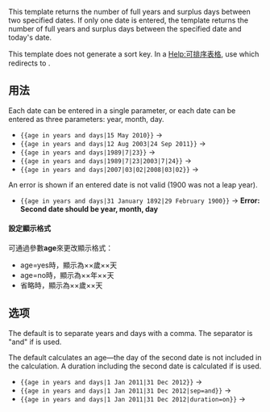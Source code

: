 {{Documentation subpage}}

This template returns the number of full years and surplus days between two specified dates. If only one date is entered, the template returns the number of full years and surplus days between the specified date and today's date.

This template does not generate a sort key. In a [[Help:可排序表格]], use {{no redirect|Template:Ayd|<nowiki>{{ayd}}</nowiki>}} which redirects to {{tl|age in years and days nts}}.

== 用法 ==
Each date can be entered in a single parameter, or each date can be entered as three parameters: year, month, day.

*<code><nowiki>{{age in years and days|15 May 2010}}</nowiki></code> → {{age in years and days|15 May 2010}}
*<code><nowiki>{{age in years and days|12 Aug 2003|24 Sep 2011}}</nowiki></code> → {{age in years and days|12 Aug 2003|24 Sep 2011}}
*<code><nowiki>{{age in years and days|1989|7|23}}</nowiki></code> → {{age in years and days|1989|7|23}}
*<code><nowiki>{{age in years and days|1989|7|23|2003|7|24}}</nowiki></code> → {{age in years and days|1989|7|23|2003|7|24}}
*<code><nowiki>{{age in years and days|2007|03|02|2008|03|02}}</nowiki></code> → {{age in years and days|2007|03|02|2008|03|02}}

An error is shown if an entered date is not valid (1900 was not a leap year).<!--fixed wikitext to avoid tracking category-->
*<code><nowiki>{{age in years and days|31 January 1892|29 February 1900}}</nowiki></code> → <span id="FormattingError"></span><strong class="error">Error: Second date should be year, month, day</strong>

====設定顯示格式====
可通過參數'''age'''來更改顯示格式：
*age=yes時，顯示為××歲××天
*age=no時，顯示為××年××天
*省略時，顯示為××歲××天

== 选项 ==
The default is to separate years and days with a comma. The separator is "and" if {{para|sep|and}} is used.

The default calculates an age—the day of the second date is not included in the calculation. A duration including the second date is calculated if {{para|duration|on}} is used.

*<code><nowiki>{{age in years and days|1 Jan 2011|31 Dec 2012}}</nowiki></code> → {{age in years and days|1 Jan 2011|31 Dec 2012}}
*<code><nowiki>{{age in years and days|1 Jan 2011|31 Dec 2012|sep=and}}</nowiki></code> → {{age in years and days|1 Jan 2011|31 Dec 2012|sep=and}}
*<code><nowiki>{{age in years and days|1 Jan 2011|31 Dec 2012|duration=on}}</nowiki></code> → {{age in years and days|1 Jan 2011|31 Dec 2012|duration=1}}

{{出生、逝世及年龄模板}}
<includeonly>{{sandbox other||
<!-- Categories below this line, please; interwikis at Wikidata -->
[[Category:日期计算模板]]
}}</includeonly>